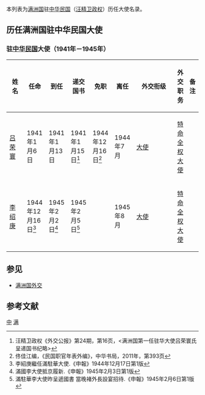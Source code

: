 本列表为[[满洲国|满洲国]]驻[[中华民国|中华民国]]（[[汪精卫政权|汪精卫政权]]）历任大使名录。

== 历任满洲国驻中华民国大使 ==
=== {{Manchukuo}}驻[[汪精卫政权|中华民国]]大使（1941年－1945年） ===
{| class="wikitable"
|-
! width=12% |姓名
! width=10% |任命
! width=10% |到任
! width=10% |递交国书
! width=10% |免职
! width=10% |离任
! width=8% |外交衔级
! width=10% |外交职务
! width=13% colspan="2" |备注
|-
| [[吕荣寰|吕荣寰]]
| 1941年1月6日
| 1941年1月13日
| 1941年1月15日<ref>汪精卫政权《外交公报》第24期，第16页，<满洲国第一任驻华大使吕荣寰氏呈递国书纪略></ref>
| 1944年12月16日<ref name=tjj>佟佳江编，《民国职官年表外编》，中华书局，2011年，第393页</ref>
| 1944年7月
| [[大使|大使]]
| [[特命全权大使|特命全权大使]]
| 
|-
| [[李绍庚|李绍庚]]
| 1944年12月16日<ref>李紹庚繼任滿駐華大使.《申報》1944年12月17日第1版</ref>
| 1945年2月2日<ref>滿國李大使抵京履新.《申報》1945年2月3日第1版</ref>
| 1945年2月5日<ref>滿駐華李大使昨呈遞國書 當晚褚外長設宴招待.《申報》1945年2月6日第1版</ref>
| 
| 1945年8月
| [[大使|大使]]
| [[特命全权大使|特命全权大使]]
| 
|}

==参见==
*[[满洲国外交|满洲国外交]]

==参考文献==
{{reflist}}

{{满洲国驻外大使}}

[[Category:满洲国驻外大使列表|中]]
[[Category:驻华大使列表|满]]